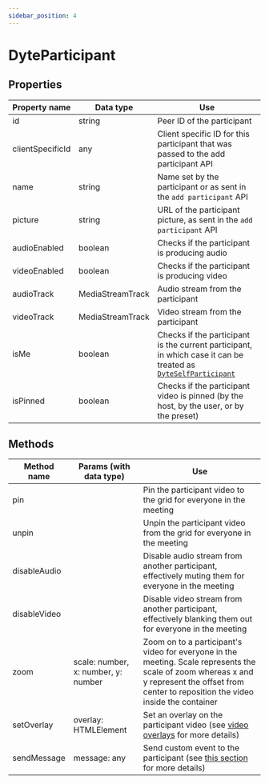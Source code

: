 ```yaml
---
sidebar_position: 4
---
```


# DyteParticipant

## Properties

| Property name    | Data type        | Use                                                                                                                                  |
| ---------------- | ---------------- | ------------------------------------------------------------------------------------------------------------------------------------ |
| id               | string           | Peer ID of the participant                                                                                                           |
| clientSpecificId | any              | Client specific ID for this participant that was passed to the add participant API                                                   |
| name             | string           | Name set by the participant or as sent in the `add participant` API                                                                  |
| picture          | string           | URL of the participant picture, as sent in the `add participant` API                                                                 |
| audioEnabled     | boolean          | Checks if the participant is producing audio                                                                                         |
| videoEnabled     | boolean          | Checks if the participant is producing video                                                                                         |
| audioTrack       | MediaStreamTrack | Audio stream from the participant                                                                                                    |
| videoTrack       | MediaStreamTrack | Video stream from the participant                                                                                                    |
| isMe             | boolean          | Checks if the participant is the current participant, in which case it can be treated as [`DyteSelfParticipant`](./self-participant) |
| isPinned         | boolean          | Checks if the participant video is pinned (by the host, by the user, or by the preset)                                               |

## Methods

| Method name  | Params (with data type)             | Use                                                                                                                                                                                            |
| ------------ | ----------------------------------- | ---------------------------------------------------------------------------------------------------------------------------------------------------------------------------------------------- |
| pin          |                                     | Pin the participant video to the grid for everyone in the meeting                                                                                                                              |
| unpin        |                                     | Unpin the participant video from the grid for everyone in the meeting                                                                                                                          |
| disableAudio |                                     | Disable audio stream from another participant, effectively muting them for everyone in the meeting                                                                                             |
| disableVideo |                                     | Disable video stream from another participant, effectively blanking them out for everyone in the meeting                                                                                       |
| zoom         | scale: number, x: number, y: number | Zoom on to a participant's video for everyone in the meeting. Scale represents the scale of zoom whereas x and y represent the offset from center to reposition the video inside the container |
| setOverlay   | overlay: HTMLElement                | Set an overlay on the participant video (see [video overlays](./../customize-meeting-ui#add-overlay--filter-to-meeting-video) for more details)                                                |
| sendMessage  | message: any                        | Send custom event to the participant (see [this section](./../advanced-usage#send-a-custom-message-to-a-participant-p2p-message--data-exchange) for more details)                              |
